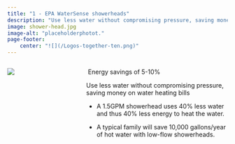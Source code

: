 ```yaml
---
title: "1 - EPA WaterSense showerheads"
description: "Use less water without compromising pressure, saving money on water heating bills"
image: shower-head.jpg
image-alt: "placeholderphotot."
page-footer:   
    center: "![](/Logos-together-ten.png)"
---
```


:::: {.columns}

::: {.column width="20%"}
![](shower-head.jpg)
:::

::: {.column width="10%"}
<!-- empty column to create gap -->
:::

::: {.column width="70%"}

 Energy savings of 5-10%

Use less water without compromising pressure, saving money on water heating bills

-   A 1.5GPM showerhead uses 40% less water and thus 40% less energy to heat the water.

-   A typical family will save 10,000 gallons/year of hot water with low-flow showerheads. 
:::

::::

<!-- <form action='https://maineup.org/tensteps/02-goals' method='get'>* -->
  <!-- <input type='submit' value='Click Me'/>*  -->
<!-- </form> -->
